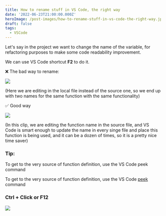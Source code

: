 ```yaml
---
title: How to rename stuff in VS Code, the right way
date: '2022-06-23T21:00:00.000Z'
heroImage: /post-images/how-to-rename-stuff-in-vs-code-the-right-way.jpg
draft: false
tags:
  - VSCode
---
```


Let's say in the project we want to change the name of the variable, for refactoring purposes to make some code readability improvement.

We can use VS Code shortcut **F2** to do it.

❌ The bad way to rename:

![](/post-images/2022-06-bad-way.gif)

(Here we are editing in the local file instead of the source one, so we end up with two names for the same function with the same functionality)

✅ Good way

![](/post-images/2022-06-good-way.gif)

(In this clip, we are editing the function name in the source file, and VS Code is smart enough to update the name in every singe file and place this function is being used, and it can be a dozen of times, so it is a pretty nice time saver)

### Tip:

To get to the very source of function definition, use the VS Code peek command

To get to the very source of function definition, use the VS Code [peek](/post/2022-07-09-what-is-vs-code-peek-definition) command

### Ctrl + Click or F12

![](/post-images/2022-06-tip.gif)
